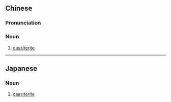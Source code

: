 {{also|锡石}}
==Chinese==
{{zh-forms|s=锡石}}

===Pronunciation===
{{zh-pron
|m=錫shí
|c=sek3 sek6
|cat=n
}}

===Noun===
{{zh-noun}}

# [[cassiterite]]

----

==Japanese==
{{ja-kanjitab|すず|いし|yomi=k}}

===Noun===
{{ja-noun|すずいし}}

# {{lb|ja|mineral|sort=すずいし}} [[cassiterite]]